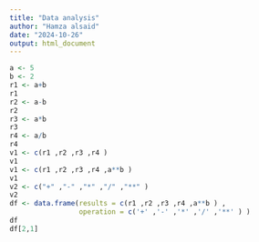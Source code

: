 ---
title: "Data analysis"
author: "Hamza alsaid"
date: "2024-10-26"
output: html_document
---



```{R}
a <- 5
b <- 2
r1 <- a+b
r1
r2 <- a-b
r2
r3 <- a*b
r3
r4 <- a/b
r4
v1 <- c(r1 ,r2 ,r3 ,r4 )
v1
v1 <- c(r1 ,r2 ,r3 ,r4 ,a**b )
v1
v2 <- c("+" ,"-" ,"*" ,"/" ,"**" )
v2
df <- data.frame(results = c(r1 ,r2 ,r3 ,r4 ,a**b ) ,
                 operation = c('+' ,'-' ,'*' ,'/' ,'**' ) )
df
df[2,1]
```